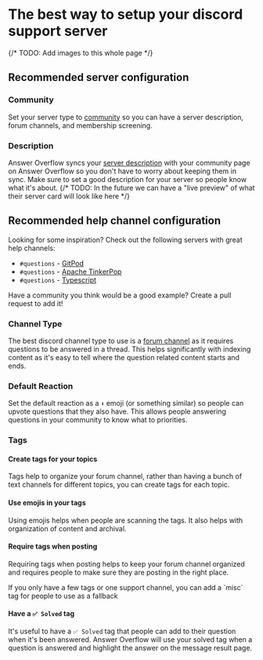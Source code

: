 # The best way to setup your discord support server

{/* TODO: Add images to this whole page */}

## Recommended server configuration

### Community

Set your server type to [community](https://support.discord.com/hc/en-us/articles/360047132851-Enabling-Your-Community-Server) so you can have a server description, forum channels, and membership screening.

### Description

Answer Overflow syncs your [server description](https://www.howtogeek.com/739355/how-to-set-up-a-community-server-on-discord/) with your community page on Answer Overflow so you don't have to worry about keeping them in sync. Make sure to set a good description for your server so people know what it's about.
{/* TODO: In the future we can have a "live preview" of what their server card will look like here */}

## Recommended help channel configuration

Looking for some inspiration? Check out the following servers with great help channels:
- `#questions` - [GitPod](https://discord.gg/gitpod)
- `#questions` - [Apache TinkerPop](https://discord.gg/56PMgQB7X5)
- `#questions` - [Typescript](https://discord.gg/typescript)

<Callout emoji="ℹ️" type='info' >
  Have a community you think would be a good example? Create a pull request to add it!
</Callout>

### Channel Type

The best discord channel type to use is a [forum channel](https://support.discord.com/hc/en-us/articles/6208479917079-Forum-Channels-FAQ) as it requires questions to be answered in a thread. This helps significantly with indexing content as it's easy to tell where the question related content starts and ends.

### Default Reaction

Set the default reaction as a `⬆️` emoji (or something similar) so people can upvote questions that they also have. This allows people answering questions in your community to know what to priorities.

### Tags

#### Create tags for your topics

Tags help to organize your forum channel, rather than having a bunch of text channels for different topics, you can create tags for each topic.


#### Use emojis in your tags

Using emojis helps when people are scanning the tags. It also helps with organization of content and archival.

#### Require tags when posting

Requiring tags when posting helps to keep your forum channel organized and requires people to make sure they are posting in the right place.


<Callout emoji="ℹ️" type='info' >
  If you only have a few tags or one support channel, you can add a `misc` tag for people to use as a fallback
</Callout>

#### Have a `✅ Solved` tag

It's useful to have a `✅ Solved` tag that people can add to their question when it's been answered. Answer Overflow will use your solved tag when a question is answered and highlight the answer on the message result page.
